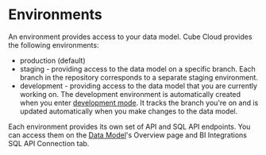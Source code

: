 # Environments

An environment provides access to your data model. Cube Cloud provides the following environments:
- production (default)
- staging - providing access to the data model on a specific branch.
  Each branch in the repository corresponds to a separate staging environment.
- development - providing access to the data model that you are currently working on.
  The development environment is automatically created when you enter [development mode][ref-dev-mode].
  It tracks the branch you're on and is updated automatically when you make changes to the data model.

Each environment provides its own set of API and SQL API endpoints.
You can access them on the [Data Model][ref-data-model]'s Overview page and <Btn>BI Integrations<Btn> SQL API Connection tab.

<Screenshot
  alt="Data Model's Overview page"
/>
<Screenshot
  alt="BI Integrations SQL API Connection tab"
/>

[ref-dev-mode]: /product/workspace/dev-mode
[ref-data-model]: /product/workspace/data-model
